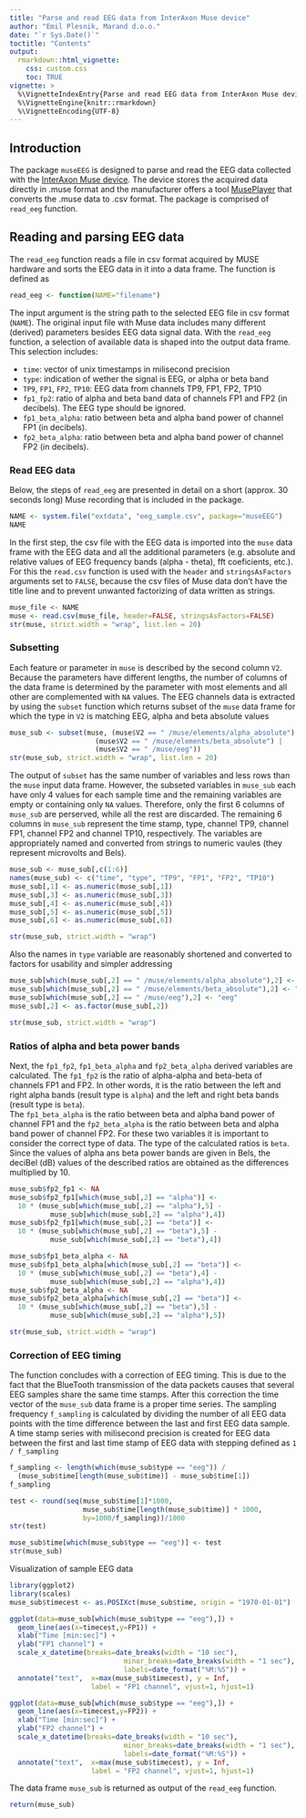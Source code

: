 ```yaml
---
title: "Parse and read EEG data from InterAxon Muse device"
author: "Emil Plesnik, Marand d.o.o."
date: "`r Sys.Date()`"
toctitle: "Contents"
output: 
  rmarkdown::html_vignette:
    css: custom.css
    toc: TRUE
vignette: >
  %\VignetteIndexEntry{Parse and read EEG data from InterAxon Muse device}
  %\VignetteEngine{knitr::rmarkdown}
  %\VignetteEncoding{UTF-8}
---
```


## Introduction

The package `museEEG` is designed to parse and read the EEG data collected with the [InterAxon Muse device](http://www.choosemuse.com/). The device stores the acquired data directly in .muse format and the manufacturer offers a tool [MusePlayer](http://developer.choosemuse.com/research-tools/museplayer) that converts the .muse data to .csv format. The package is comprised of `read_eeg` function. 

## Reading and parsing EEG data

The `read_eeg` function reads a file in csv format acquired by MUSE hardware and sorts the EEG data in it into a data frame. The function is defined as 

```r
read_eeg <- function(NAME="filename")
```

The input argument is the string path to the selected EEG file in csv format (`NAME`). The original input file with Muse data includes many different (derived) parameters besides EEG data signal data. With the `read_eeg` function, a selection of available data is shaped into the output data frame. This selection includes: 

- `time`: vector of unix timestamps in milisecond precision
- `type`: indication of wether the signal is EEG, or alpha or beta band
- `TP9`, `FP1`, `FP2`, `TP10`: EEG data from channels TP9, FP1, FP2, TP10
- `fp1_fp2`: ratio of alpha and beta band data of channels FP1 and FP2 (in decibels). The EEG type should be ignored.
- `fp1_beta_alpha`: ratio between beta and alpha band power of channel FP1 (in decibels).
- `fp2_beta_alpha`: ratio between beta and alpha band power of channel FP2 (in decibels).

### Read EEG data

Below, the steps of `read_eeg` are presented in detail on a short (approx. 30 seconds long) Muse recording that is included in the package. 

```r
NAME <- system.file("extdata", "eeg_sample.csv", package="museEEG")
NAME
```

In the first step, the csv file with the EEG data is imported into the `muse` data frame with the EEG data and all the additional parameters (e.g. absolute and relative values of EEG frequency bands (alpha - theta), fft coeficients, etc.). For this the `read.csv` function is used with the `header` and `stringsAsFactors` arguments set to `FALSE`, because the csv files of Muse data don't have the title line and to prevent unwanted factorizing of data written as strings. 

```r
muse_file <- NAME
muse <- read.csv(muse_file, header=FALSE, stringsAsFactors=FALSE)
str(muse, strict.width = "wrap", list.len = 20)
```

### Subsetting

Each feature or parameter in `muse` is described by the second column `V2`. Because the parameters have different lengths, the number of columns of the data frame is determined by the parameter with most elements and all other are complemented with `NA` values. The EEG channels data is extracted by using the `subset` function which returns subset of the `muse` data frame for which the type in `V2` is matching EEG, alpha and beta absolute values 

```r
muse_sub <- subset(muse, (muse$V2 == " /muse/elements/alpha_absolute") |
                     (muse$V2 == " /muse/elements/beta_absolute") | 
                     (muse$V2 == " /muse/eeg"))
str(muse_sub, strict.width = "wrap", list.len = 20)
```

The output of `subset` has the same number of variables and less rows than the `muse` input data frame. However, the subseted variables in `muse_sub` each have only 4 values for each sample time and the remaining variables are empty or containing only `NA` values. Therefore, only the first 6 columns of `muse_sub` are perserved, while all the rest are discarded. The remaining 6 columns in `muse_sub` represent the time stamp, type, channel TP9, channel FP1, channel FP2 and channel TP10, respectively. The variables are appropriately named and converted from strings to numeric vaules (they represent microvolts and Bels). 

```r
muse_sub <- muse_sub[,c(1:6)]
names(muse_sub) <- c("time", "type", "TP9", "FP1", "FP2", "TP10")
muse_sub[,1] <- as.numeric(muse_sub[,1])
muse_sub[,3] <- as.numeric(muse_sub[,3])
muse_sub[,4] <- as.numeric(muse_sub[,4])
muse_sub[,5] <- as.numeric(muse_sub[,5])
muse_sub[,6] <- as.numeric(muse_sub[,6])

str(muse_sub, strict.width = "wrap")
```

Also the names in `type` variable are reasonably shortened and converted to factors for usability and simpler addressing

```r
muse_sub[which(muse_sub[,2] == " /muse/elements/alpha_absolute"),2] <- "alpha"
muse_sub[which(muse_sub[,2] == " /muse/elements/beta_absolute"),2] <- "beta"
muse_sub[which(muse_sub[,2] == " /muse/eeg"),2] <- "eeg"
muse_sub[,2] <- as.factor(muse_sub[,2]) 

str(muse_sub, strict.width = "wrap")
```

### Ratios of alpha and beta power bands

Next, the `fp1_fp2`, `fp1_beta_alpha` and `fp2_beta_alpha` derived variables are calculated. The `fp1_fp2` is the ratio of alpha-alpha and beta-beta of channels FP1 and FP2. In other words, it is the ratio between the left and right alpha bands (result type is `alpha`) and the left and right beta bands (result type is `beta`).  
The `fp1_beta_alpha` is the ratio between beta and alpha band power of channel FP1 and the `fp2_beta_alpha` is the ratio between beta and alpha band power of channel FP2. For these two variables it is important to consider the correct type of data. The type of the calculated ratios is `beta`. 
Since the values of alpha ans beta power bands are given in Bels, the deciBel (dB) values of the described ratios are obtained as the differences multiplied by 10.  

```r
muse_sub$fp2_fp1 <- NA
muse_sub$fp2_fp1[which(muse_sub[,2] == "alpha")] <-
  10 * (muse_sub[which(muse_sub[,2] == "alpha"),5] -
          muse_sub[which(muse_sub[,2] == "alpha"),4])
muse_sub$fp2_fp1[which(muse_sub[,2] == "beta")] <-
  10 * (muse_sub[which(muse_sub[,2] == "beta"),5] -
          muse_sub[which(muse_sub[,2] == "beta"),4])

muse_sub$fp1_beta_alpha <- NA
muse_sub$fp1_beta_alpha[which(muse_sub[,2] == "beta")] <-
  10 * (muse_sub[which(muse_sub[,2] == "beta"),4] -
          muse_sub[which(muse_sub[,2] == "alpha"),4])
muse_sub$fp2_beta_alpha <- NA
muse_sub$fp2_beta_alpha[which(muse_sub[,2] == "beta")] <-
  10 * (muse_sub[which(muse_sub[,2] == "beta"),5] -
          muse_sub[which(muse_sub[,2] == "alpha"),5])

str(muse_sub, strict.width = "wrap")
```

### Correction of EEG timing

The function concludes with a correction of EEG timing. This is due to the fact that the BlueTooth transmission of the data packets causes that several EEG samples share the same time stamps. After this correction the time vector of the `muse_sub` data frame is a proper time series. The sampling frequency `f_sampling` is calculated by dividing the number of all EEG data points with the time difference between the last and first EEG data sample. A time stamp series with milisecond precision is created for EEG data between the first and last time stamp of EEG data with stepping defined as `1 / f_sampling`

```r
f_sampling <- length(which(muse_sub$type == "eeg")) /
  (muse_sub$time[length(muse_sub$time)] - muse_sub$time[1])
f_sampling

test <- round(seq(muse_sub$time[1]*1000,
                  muse_sub$time[length(muse_sub$time)] * 1000,
                  by=1000/f_sampling))/1000 
str(test) 

muse_sub$time[which(muse_sub$type == "eeg")] <- test 
str(muse_sub)
```

Visualization of sample EEG data

```r
library(ggplot2)
library(scales)
muse_sub$timecest <- as.POSIXct(muse_sub$time, origin = "1970-01-01")

ggplot(data=muse_sub[which(muse_sub$type == "eeg"),]) +
  geom_line(aes(x=timecest,y=FP1)) +
  xlab("Time [min:sec]") +
  ylab("FP1 channel") +
  scale_x_datetime(breaks=date_breaks(width = "10 sec"),
                            minor_breaks=date_breaks(width = "1 sec"),
                            labels=date_format("%M:%S")) +
  annotate("text",  x=max(muse_sub$timecest), y = Inf,
                    label = "FP1 channel", vjust=1, hjust=1)

ggplot(data=muse_sub[which(muse_sub$type == "eeg"),]) +
  geom_line(aes(x=timecest,y=FP2)) +
  xlab("Time [min:sec]") +
  ylab("FP2 channel") +
  scale_x_datetime(breaks=date_breaks(width = "10 sec"),
                            minor_breaks=date_breaks(width = "1 sec"),
                            labels=date_format("%M:%S")) +
  annotate("text",  x=max(muse_sub$timecest), y = Inf,
                    label = "FP2 channel", vjust=1, hjust=1)
```

The data frame `muse_sub` is returned as output of the `read_eeg` function. 

```r
return(muse_sub)
```
